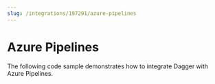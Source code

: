 ```yaml
---
slug: /integrations/197291/azure-pipelines
---
```


# Azure Pipelines

The following code sample demonstrates how to integrate Dagger with Azure Pipelines.

```yaml title="azure-pipelines.yml" file=./snippets/azure-pipelines.yml
```
